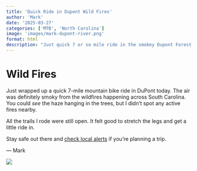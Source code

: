 ```yaml
---
title: 'Quick Ride in Dupont Wild Fires'
author: 'Mark'
date: '2025-03-27'
categories: ['MTB', 'North Carolina']
image: 'images/mark-dupont-river.png'
format: html
description: "Just quick 7 or so mile ride in the smokey Dupont Forest."
---
```


# Wild Fires

Just wrapped up a quick 7-mile mountain bike ride in DuPont today. The air was definitely smoky from the wildfires happening across South Carolina. You could *see* the haze hanging in the trees, but I didn’t spot any active fires nearby.

All the trails I rode were still open. It felt good to stretch the legs and get a little ride in.

Stay safe out there and [check local alerts](https://markforchange.com/posts/2025-03-27-wildfires-sc-volunteer-tablerock/) if you're planning a trip.

— Mark

![](images/IMG_0539.webp)
